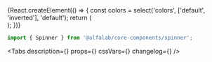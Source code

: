 

<Meta title=' Components/Progress/Spinner' component={Spinner} />

<!-- Canvas -->

<Story name='Spinner'>
    {React.createElement(() => {
        const colors = select('colors', ['default', 'inverted'], 'default');
        return (
            <div
                style={{
                    backgroundColor:
                        colors === 'inverted'
                            ? 'var(--color-light-bg-primary-inverted)'
                            : 'transparent',
                    padding: '8px',
                    position: 'absolute',
                    top: 0,
                    left: 0,
                    right: 0,
                    bottom: 0,
                }}
            >
                <Spinner
                    size={select('size', ['xs', 's', 'm'], 's')}
                    visible={boolean('visible', true)}
                    colors={colors}
                />
            </div>
        );
    })}
</Story>

<!-- Docs -->

<ComponentHeader
    name='Spinner'
    version={version}
    package='@alfalab/core-components/spinner'
    design='https://www.figma.com/file/cdNnkh2QdxuvYLrBm4cubM/Web-%3A%3A-Core-Default-Components?node-id=8493%3A48194'
/>

```jsx
import { Spinner } from '@alfalab/core-components/spinner';
```

<Tabs
    description={<Description />}
    props={<ArgsTable of={SpinnerTS} />}
    cssVars={<CssVars css={styles} />}
    changelog={<Changelog />}
/>
